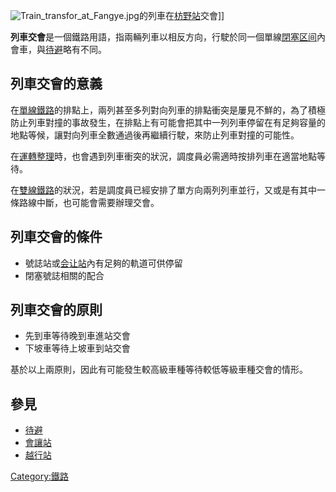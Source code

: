 {{noteTA
|G1=Railway
}}

{{Unreferenced|time=2019-03-06T13:51:23+00:00}}
[[File:Train_transfor_at_Fangye.jpg|thumb]]的列車在[[枋野車站|枋野站]]交會]]

'''列車交會'''是一個鐵路用語，指兩輛列車以相反方向，行駛於同一個單線[[閉塞_(鐵路)|閉塞区间]]內會車，與[[待避|待避]]略有不同。

==列車交會的意義==
在[[單線鐵路|單線鐵路]]的排點上，兩列甚至多列對向列車的排點衝突是屢見不鮮的，為了積極防止列車對撞的事故發生，在排點上有可能會把其中一列列車停留在有足夠容量的地點等候，讓對向列車全數通過後再繼續行駛，來防止列車對撞的可能性。

在[[運轉整理|運轉整理]]時，也會遇到列車衝突的狀況，調度員必需適時按排列車在適當地點等待。

在[[雙線鐵路|雙線鐵路]]的狀況，若是調度員已經安排了單方向兩列列車並行，又或是有其中一條路線中斷，也可能會需要辦理交會。

==列車交會的條件==
*號誌站或[[会让站|会让站]]內有足夠的軌道可供停留
*閉塞號誌相關的配合

==列車交會的原則==
*先到車等待晚到車進站交會
*下坡車等待上坡車到站交會

基於以上兩原則，因此有可能發生較高級車種等待較低等級車種交會的情形。

==參見==
*[[待避|待避]]
*[[會讓站|會讓站]]
*[[越行站|越行站]]

{{Rail-stub}}
{{Railway track layouts}}

{{Portal bar|交通|鐵路}}

[[Category:鐵路|Category:鐵路]]